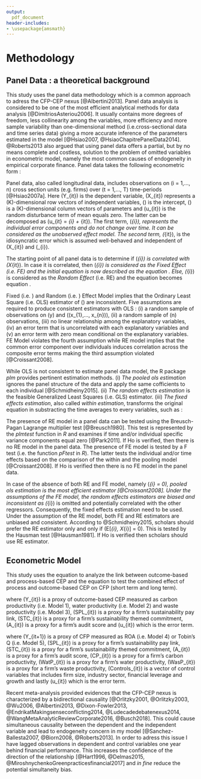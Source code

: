 ```yaml
---
output:
  pdf_document
header-includes:
- \usepackage{amsmath}
---
```


# Methodology {#Methodology}

## Panel Data : a theoretical background

This study uses the panel data methodology which is a common approach to adress the CFP-CEP nexus [@Albertini2013]. Panel data analysis is considered to be one of the most efficient analytical methods for data analysis [@DimitriosAsteriou2006]. It usually contains more degrees of freedom, less collinearity among the variables, more efficiency and more sample variability than one-dimensional method (i.e.cross-sectional data and time series data) giving a more accurate inference of the parameters estimated in the model [@Hsiao2007, @HsiaoChapitrePanelData2014]. @Roberts2013 also argued that using panel data offers a partial, but by no means complete and costless, solution to the problem of omitted variables in econometric model, namely the most common causes of endogeneity in empirical corporate finance. Panel data takes the following econometric form :  

\begin{equation}
\centering
Y_{it} = \alpha + \beta X_{it} + u_{it} 
\label{PanelData}
\end{equation}

Panel data, also called longitudinal data, includes observations on \(i = 1,..., n\) cross section units (e.g. firms) over \(t = 1,..., T\) time-periods [@Hsiao2007a]. Here \(Y_{it}\) is the dependent variable, \(X_{it}\) represents a \(K\)-dimensional row vectors of independent variables, \(\alpha\) is the intercept, \(\beta\) is a \(K\)-dimensional column vectors of parameters and \(u_{it}\) is the random disturbance term of mean equals zero. The latter can be decomposed as \(u_{it} = \mu_{i} + \epsilon_{it}\). The first term, \(\mu_{i}\), represents the individual error components and do not change over time. It can be considered as the unobserved effect model. The second term, \(\epsilon_{it}\), is the idiosyncratic error which is assumed well-behaved and independent of \(X_{it}\) and \(\mu_{i}\).  

The starting point of all panel data is to determine if \(\mu_{i}\) is correlated with \(X_{it}\). In case it is correlated, then \(\mu_{i}\) is considered as the *Fixed Effect* (i.e. FE) and the initial equation \ref{PanelData} is now described as the equation \ref{Fixed}. Else, \(\mu_{i}\) is considered as the *Random Effect* (i.e. RE) and the equation \ref{PanelData} becomes equation \ref{Random}.

\begin{equation}
\centering
Y_{it} = (\alpha + \mu{i}) + \beta X_{it} + \epsilon_{it} 
\label{Fixed}
\end{equation}

\begin{equation}
\centering
Y_{it} = \alpha + \beta X_{it} + (\epsilon_{it} + \mu{i})
\label{Random}
\end{equation}

Fixed (i.e. \autoref{Fixed}) and Random (i.e. \autoref{Random}) Effect Model implies that the Ordinary Least Square (i.e. OLS) estimator of \(\beta\) are inconsistent. Five assumptions are required to produce consistent estimators with OLS : (i) a random sample of observations on \(y\) and \((x_{1},..., x_{n})\), (ii) a random sample of \(n\) observations, (iii) no linear relationship among the explanatory variables, (iv) an error term that is uncorrelated with each explanatory variables and (v) an error term with zero mean conditional on the explanatory variables. FE Model violates the fourth assumption while RE model implies that the common error component over individuals induces correlation across the composite error terms making the third assumption violated [@Croissant2008]. 

While OLS is not consistent to estimate panel data model, the R package *plm* provides pertinent estimation methods. (i) *The pooled ols estimation* ignores the panel structure of the data and apply the same cofficients to each individual [@Schmidheiny2015]. (ii) *The random effects estimation* is  the  feasible  Generalized  Least Squares (i.e. GLS) estimator. (iii) *The fixed effects estimation*, also called *within estimation*, transforms the original equation \ref{PanelData} in substracting the time averages to every variables, such as :

\begin{equation}
\centering
Y_{it} - \bar{Y}_{i} = \beta (X_{itk} - \bar{X}_{ik}) + (u_{it} - \bar{u}_{i})
\label{FixedEffectsEstimation}
\end{equation}

The presence of RE model in a panel data can be tested using the Breusch-Pagan Lagrange multiplier test [@Breusch1980]. This test is represented by the *plmtest* function in *R* and examines if time and/or individual specific variance components equal zero [@Park2011]. If Ho is verified, then there is no RE model in the panel data. The presence of FE model is tested by a F test (i.e. the function *pFtest* in *R*). The latter tests the individual and/or time effects based on the comparison of the within and the pooling model [@Croissant2008]. If Ho is verified then there is no FE model in the panel data.

In case of the absence of both RE and FE model, namely \(\mu_{i} = 0\), pooled ols estimation is the most efficient estimator [@Croissant2008]. Under the assumptions of the FE model, the random effects estimators are biased and inconsistent as \(\mu_{i}\) is omitted and potentially correlated with the other regressors. Consequently, the fixed effects estimation need to be used. Under the assumption of the RE model,  both FE and RE estimators are unbiased and consistent. According to @Schmidheiny2015, scholars should prefer the RE estimator only and only if \(E[\mu_{i}, X_{i}] = 0\). This is tested by the Hausman test [@Hausman1981]. If Ho is verified then scholars should use RE estimator.

\newpage
## Econometric Model

This study uses the equation \ref{CEP} to analyze the link between outcome-based and process-based CEP and the equation \ref{EconometricModel} to test the combined effect of process and outcome-based CEP on CFP (short term and long term). 


\begin{equation}
\centering
Y_{it} = \alpha + \beta_{1} (SPL_{it}) + \beta_{2} (STC_{it}) + \beta_{3} (A_{it}) + u_{it}
\label{CEP}
\end{equation}

where \(Y_{it}\) is a proxy of outcome-based CEP measured as carbon productivity (i.e. Model 1), water productivity (i.e. Model 2) and waste productivity (i.e. Model 3), \(SPL_{it}\) is a proxy for a firm's sustainability pay link, \(STC_{it}\) is a proxy for a firm's sustainability themed commitment, \(A_{it}\) is a proxy for a firm's audit score and \(u_{it}\) which is the error term.


\begin{equation}
\centering
\begin{aligned}
Y_{it+1} & = & \alpha + \beta_{1} (SPL_{it}) \\
&& + { } \beta_{2} (STC_{it}) + \beta_{3} (A_{it}) \\
&& + { } \beta_{4} (CaP_{it}) + \beta_{5} (WatP_{it}) \\
&& + { } \beta_{6} (WastP_{it}) + (Controls_{it}) \\ 
&& + { } u_{it}
\label{EconometricModel}
\end{aligned}
\end{equation}


where \(Y_{it+1}\) is a proxy of CFP measured as ROA (i.e. Model 4) or Tobin's Q (i.e. Model 5), \(SPL_{it}\) is a proxy for a firm's sustainability pay link, \(STC_{it}\) is a proxy for a firm's sustainability themed commitment, \(A_{it}\) is a proxy for a firm's audit score, \(CP_{it}\) is a proxy for a firm's carbon productivity, \(WatP_{it}\) is a proxy for a firm's water productivity, \(WasP_{it}\) is a proxy for a firm's waste productivity, \(Controls_{it}\) is a vector of control variables that includes firm size, industry sector, financial leverage and growth and lastly \(u_{it}\) which is the error term.

Recent meta-analysis provided evidences that the CFP-CEP nexus is characterized by a bidirectional causality [@Orlitzky2001, @Orlitzky2003, @Wu2006, @Albertini2013, @Dixon-Fowler2013, @EndrikatMakingsenseconflicting2014, @Ludecadedebatenexus2014, @WangMetaAnalyticReviewCorporate2016, @Busch2018]. This could cause simultaneous causality between the dependent and the independent variable and lead to endogeneity concern in my model [@Sanchez-Ballesta2007, @Biorn2008, @Roberts2013]. In order to adress this issue I have lagged observations in dependent and control variables one year behind financial performance. This increases the confidence of the direction of the relationship [@Hart1996, @Delmas2015, @MiroshnychenkoGreenpracticesfinancial2017] and *in fine* reduce the potential simultaneity bias. 


